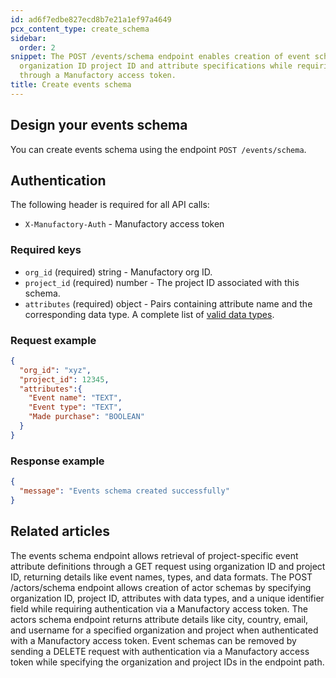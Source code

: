```yaml
---
id: ad6f7edbe827ecd8b7e21a1ef97a4649
pcx_content_type: create_schema
sidebar:
  order: 2
snippet: The POST /events/schema endpoint enables creation of event schemas by defining
  organization ID project ID and attribute specifications while requiring authentication
  through a Manufactory access token.
title: Create events schema
---
```


## Design your events schema

You can create events schema using the endpoint `POST /events/schema`.

## Authentication

The following header is required for all API calls:
- `X-Manufactory-Auth` - Manufactory access token

### Required keys

- `org_id` (required) string - Manufactory org ID.
- `project_id` (required) number - The project ID associated with this schema.
- `attributes` (required) object - Pairs containing attribute name and the corresponding data type. A complete list of [valid data types](/products/manufactory/data-types/).

### Request example
```json
{
  "org_id": "xyz",
  "project_id": 12345,
  "attributes":{
    "Event name": "TEXT",
    "Event type": "TEXT",
    "Made purchase": "BOOLEAN"
  }
}
```

### Response example

```json
{
  "message": "Events schema created successfully"
}
```


## Related articles
<CardGrid>
<LinkTitleCard header="<b>Events > Get events schema</b>" href="/products/manufactory/events/get_schema/" > The events schema endpoint allows retrieval of project-specific event attribute definitions through a GET request using organization ID and project ID, returning details like event names, types, and data formats. </LinkTitleCard>
<LinkTitleCard header="<b>Actors > Create actors schema</b>" href="/products/manufactory/actors/create_schema/" > The POST /actors/schema endpoint allows creation of actor schemas by specifying organization ID, project ID, attributes with data types, and a unique identifier field while requiring authentication via a Manufactory access token. </LinkTitleCard>
<LinkTitleCard header="<b>Actors > Get actors schema</b>" href="/products/manufactory/actors/get_schema/" > The actors schema endpoint returns attribute details like city, country, email, and username for a specified organization and project when authenticated with a Manufactory access token. </LinkTitleCard>
<LinkTitleCard header="<b>Events > Delete events schema</b>" href="/products/manufactory/events/delete_schema/" > Event schemas can be removed by sending a DELETE request with authentication via a Manufactory access token while specifying the organization and project IDs in the endpoint path. </LinkTitleCard>
</CardGrid>